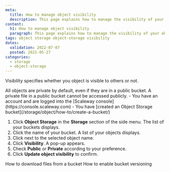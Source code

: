 ```yaml
---
meta:
  title: How to manage object visibility
  description: This page explains how to manage the visibility of your objects.
content:
  h1: How to manage object visibility
  paragraph: This page explains how to manage the visibility of your objects.
tags: object storage object-storage visibility 
dates:
  validation: 2022-07-07
  posted: 2021-05-27
categories:
  - storage
  - object-storage
---
```


Visibility specifies whether you object is visible to others or not. 

<Message type="note">
  All objects are private by default, even if they are in a public bucket. A private file in a public bucket cannot be accessed publicly.
</Message>

<Message type="requirement">
  - You have an account and are logged into the [Scaleway console](https://console.scaleway.com)  
  - You have [created an Object Storage bucket](/storage/object/how-to/create-a-bucket/)
</Message>

1. Click **Object Storage** in the **Storage** section of the side menu. The list of your buckets displays.
2. Click the name of your bucket. A list of your objects displays.
3. Click <Icon name="more" /> next to the selected object name.
4. Click **Visibility**. A pop-up appears.
    <Lightbox src="scaleway-object-visibility.webp" alt="" />
5. Check **Public** or **Private** according to your preference.
    <Lightbox src="scaleway-pop-up-object-visibility.webp" alt="" />
6. Click **Update object visibility** to confirm.

<Navigation title="See Also">
  <PreviousButton to="/storage/object/how-to/download-files-from-a-bucket/">How to download files from a bucket</PreviousButton>
  <NextButton to="/storage/object/how-to/enable-bucket-versioning/">How to enable bucket versioning</NextButton>
</Navigation>
